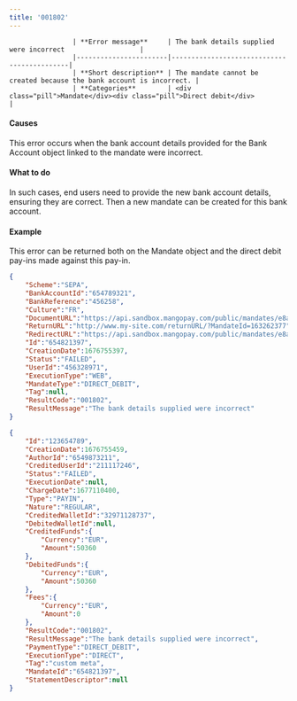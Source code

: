 ---
title: '001802'  
---


                    | **Error message**     | The bank details supplied were incorrect                   |
                    |-----------------------|--------------------------------------------|
                    | **Short description** | The mandate cannot be created because the bank account is incorrect. |
                    | **Categories**        | <div class="pill">Mandate</div><div class="pill">Direct debit</div>                         |
                  

#### Causes  

This error occurs when the bank account details provided for the Bank Account object linked to the mandate were incorrect.  

#### What to do  

In such cases, end users need to provide the new bank account details, ensuring they are correct. Then a new mandate can be created for this bank account.  

#### Example  

This error can be returned both on the Mandate object and the direct debit pay-ins made against this pay-in.  
```json Mandate object
{
    "Scheme":"SEPA",
    "BankAccountId":"654789321",
    "BankReference":"456258",
    "Culture":"FR",
    "DocumentURL":"https://api.sandbox.mangopay.com/public/mandates/e8a73d/d276ab3002fd4093bcfc567f79035db5/document",
    "ReturnURL":"http://www.my-site.com/returnURL/?MandateId=163262377",
    "RedirectURL":"https://api.sandbox.mangopay.com/public/mandates/e8a73d/d276ab3002fd4093bcfc567f79035db5/confirmation",
    "Id":"654821397",
    "CreationDate":1676755397,
    "Status":"FAILED",
    "UserId":"456328971",
    "ExecutionType":"WEB",
    "MandateType":"DIRECT_DEBIT",
    "Tag":null,
    "ResultCode":"001802",
    "ResultMessage":"The bank details supplied were incorrect"
}
```  
```json Direct Direct-Debit PayIn object
{
    "Id":"123654789",
    "CreationDate":1676755459,
    "AuthorId":"6549873211",
    "CreditedUserId":"211117246",
    "Status":"FAILED",
    "ExecutionDate":null,
    "ChargeDate":1677110400,
    "Type":"PAYIN",
    "Nature":"REGULAR",
    "CreditedWalletId":"32971128737",
    "DebitedWalletId":null,
    "CreditedFunds":{
        "Currency":"EUR",
        "Amount":50360
    },
    "DebitedFunds":{
        "Currency":"EUR",
        "Amount":50360
    },
    "Fees":{
        "Currency":"EUR",
        "Amount":0
    },
    "ResultCode":"001802",
    "ResultMessage":"The bank details supplied were incorrect",
    "PaymentType":"DIRECT_DEBIT",
    "ExecutionType":"DIRECT",
    "Tag":"custom meta",
    "MandateId":"654821397",
    "StatementDescriptor":null
}
```